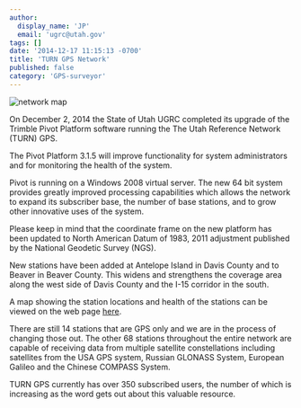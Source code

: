 ```yaml
---
author:
  display_name: 'JP'
  email: 'ugrc@utah.gov'
tags: []
date: '2014-12-17 11:15:13 -0700'
title: 'TURN GPS Network'
published: false
category: 'GPS-surveyor'
---
```



![network map](/images/404.png)

On December 2, 2014 the State of Utah UGRC completed its upgrade of the Trimble Pivot Platform software running the The Utah Reference Network (TURN) GPS.

The Pivot Platform 3.1.5 will improve functionality for system administrators and for monitoring the health of the system.

Pivot is running on a Windows 2008 virtual server. The new 64 bit system provides greatly improved processing capabilities which allows the network to expand its subscriber base, the number of base stations, and to grow other innovative uses of the system.

Please keep in mind that the coordinate frame on the new platform has been updated to North American Datum of 1983, 2011 adjustment published by the National Geodetic Survey (NGS).

New stations have been added at Antelope Island in Davis County and to Beaver in Beaver County. This widens and strengthens the coverage area along the west side of Davis County and the I-15 corridor in the south.

A map showing the station locations and health of the stations can be viewed on the web page [here](https://turngps.utah.gov/Map/SensorMap.aspx).

There are still 14 stations that are GPS only and we are in the process of changing those out. The other 68 stations throughout the entire network are capable of receiving data from multiple satellite constellations including satellites from the USA GPS system, Russian GLONASS System, European Galileo and the Chinese COMPASS System.

TURN GPS currently has over 350 subscribed users, the number of which is increasing as the word gets out about this valuable resource.

<Contacts subject={frontmatter.title} contactKey="turn" />
